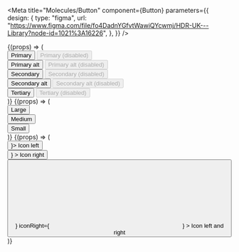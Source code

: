 


<Meta
  title="Molecules/Button"
  component={Button}
  parameters={{
    design: {
      type: "figma",
      url: "https://www.figma.com/file/fo4DadnYGfvtWawiQYcwmj/HDR-UK---Library?node-id=1021%3A16226",
    },
  }}
/>

<Canvas>
  <Story name="Variants">
    {(props) => (
      <Card>
        <CardBody>
          <Box display="flex" gap={20} mb={10}>
            <div>
              <Button {...props} mr={2}>
                Primary
              </Button>
              <Button {...props} disabled>
                Primary (disabled)
              </Button>
            </div>
            <div>
              <Button {...props} mr={2} variant="primaryAlt">
                Primary alt
              </Button>
              <Button {...props} disabled variant="primaryAlt">
                Primary alt (disabled)
              </Button>
            </div>
          </Box>
          <Box display="flex" gap={20} mb={10}>
            <div>
              <Button {...props} variant="secondary" mr={2}>
                Secondary
              </Button>
              <Button {...props} variant="secondary" disabled>
                Secondary (disabled)
              </Button>
            </div>
            <div>
              <Button {...props} variant="secondaryAlt" mb={4} mr={2}>
                Secondary alt
              </Button>
              <Button {...props} variant="secondaryAlt" mb={4} disabled>
                Secondary alt (disabled)
              </Button>
            </div>
          </Box>
          <div>
            <Button {...props} variant="tertiary" mr={2}>
              Tertiary
            </Button>
            <Button {...props} variant="tertiary" disabled>
              Tertiary (disabled)
            </Button>
          </div>
        </CardBody>
      </Card>
    )}
  </Story>
  <Story name="Sizes">
    {(props) => (
      <Card>
        <CardBody>
          <div>
            <Button {...props} mb={4} size="large">
              Large
            </Button>
          </div>
          <div>
            <Button {...props} mb={4}>
              Medium
            </Button>
          </div>
          <div>
            <Button {...props} size="small">
              Small
            </Button>
          </div>
        </CardBody>
      </Card>
    )}
  </Story>
  <Story name="Icons">
    {(props) => (
      <Card>
        <CardBody>
          <div>
            <Button {...props} mb={4} iconLeft={<SVG src={searchIcon} />}>
              Icon left
            </Button>
          </div>
          <div>
            <Button
              {...props}
              mb={4}
              iconRight={<SVG src={userIcon} fill="white" />}
            >
              Icon right
            </Button>
          </div>
          <div>
            <Button
              {...props}
              iconLeft={<SVG src={searchIcon} />}
              iconRight={<SVG src={userIcon} />}
            >
              Icon left and right
            </Button>
          </div>
        </CardBody>
      </Card>
    )}
  </Story>
</Canvas>
